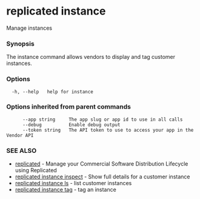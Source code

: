 # replicated instance

Manage instances

### Synopsis

The instance command allows vendors to display and tag customer instances.

### Options

```
  -h, --help   help for instance
```

### Options inherited from parent commands

```
      --app string     The app slug or app id to use in all calls
      --debug          Enable debug output
      --token string   The API token to use to access your app in the Vendor API
```

### SEE ALSO

* [replicated](replicated)	 - Manage your Commercial Software Distribution Lifecycle using Replicated
* [replicated instance inspect](replicated-cli-instance-inspect)	 - Show full details for a customer instance
* [replicated instance ls](replicated-cli-instance-ls)	 - list customer instances
* [replicated instance tag](replicated-cli-instance-tag)	 - tag an instance

